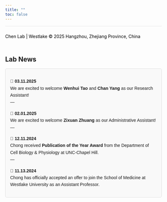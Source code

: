 ```yaml
---
title: ""
toc: false
---
```


```{=html}
<style>
  body {
    background-image: url('images/borderless_blue.jpg');
    background-size: cover;
    background-repeat: no-repeat;
    background-position: center;
  }
</style>
```

<footer style="background-color: transparent; text-align: left; padding: 10px 0; color: black; font-size: 14px; border-top: 1px solid rgba(0, 0, 0, 0.1);">

Chen Lab \| Westlake © 2025 Hangzhou, Zhejiang Province, China

</footer>

## Lab News

:::: {style="font-family: Arial, sans-serif; line-height: 1.6;"}
::: {style="border: 1px solid #ddd; padding: 15px; border-radius: 5px; background-color: #f9f9f9; margin-bottom: 10px;"}

**📅 03.11.2025**\
We are excited to welcome **Wenhui Tao** and **Chan Yang** as our Research Assistant! 
<br> <!-- Adds a safe blank line --> 
---

**📅 02.01.2025**\
We are excited to welcome **Zixuan Zhuang** as our Administrative Assistant! 
<br> <!-- Adds a safe blank line --> 
---

**📅 12.11.2024**\
Chong received **Publication of the Year Award** from the Department of Cell Biology & Physiology at UNC-Chapel Hill. <br> 
---

**📅 11.13.2024**\
Chong has officially accepted an offer to join the School of Medicine at Westlake University as an Assistant Professor.
:::
::::
